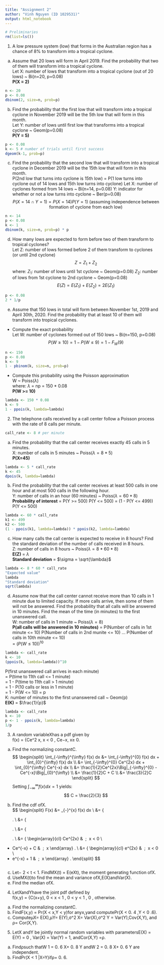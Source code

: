 ```yaml
---
title: "Assignment 2"
author: "Vinh Nguyen (ID 1029531)"
output: html_notebook
---
```



```r
# Preliminaries
rm(list=ls())
```

1. A low pressure system (low) that forms in the Australian region has a chance of 8% to
    transform into a tropical cyclone.  
(a) Assume that 20 lows will form in April 2019. Find the probability that two of
them will transform into a tropical cyclone.  
Let X: number of lows that transform into a tropical cyclone (out of 20 lows) ~ Bi(n=20, p=0.08)  
**P(X = 2)**
```r
n <- 20
p <- 0.08
dbinom(2, size=n, prob=p)
```

(b) Find the probability that the first low that will transform into a tropical cyclone
in November 2019 will be the 5th low that will form in this month.  
Let Y: number of lows until first low that transforms into a tropical cyclone ~ Geom(p=0.08)  
**P(Y = 5)**
```r
p <- 0.08
k <- 5 # number of trials until first success
dgeom(k-1, prob=p)
```

(c) Find the probability that the second low that will transform into a tropical cyclone
in December 2019 will be the 15th low that will form in this month.  
P(2nd low that turns into cyclone is 15th low) = P(1 low turns into cyclone out of 14 lows and 15th low turns into cyclone)
Let X: number of cyclones formed from 14 lows ~ Bi(n=14, p=0.08)
Y: indicator for whether or not a low turns into cyclone ~ Ber(p=0.08)
$$
P(X=14 \cap Y=1) = P(X=14) P(Y=1) \text{ (assuming independence between formation of cyclone from each low)}
$$
```r
n <- 14
p <- 0.08
k <- 1
dbinom(k, size=n, prob=p) * p
```

(d) How many lows are expected to form before two of them transform to tropical
cyclones?  
Let Z: number of lows formed before 2 of them transform to cyclones (or until 2nd cyclone)
$$
Z = Z_1 + Z_2
$$
where:
$Z_1$: number of lows until 1st cyclone ~ Geom(p=0.08)
$Z_2$: number of lows from 1st cyclone to 2nd cyclone ~ Geom(p=0.08)
$$
E(Z) = E(Z_1) + E(Z_2) = 2E(Z_1)
$$
```r
p <- 0.08
2 * 1/p
```

(e) Assume that 150 lows in total will form between November 1st, 2019 and April
30th, 2020. Find the probability that at least 10 of them will transform into
tropical cyclones.  
- Compute the exact probability  
Let W: number of cyclones formed out of 150 lows ~ Bi(n=150, p=0.08)  
$$
P(W \geq 10) = 1 - P(W \leq 9) = 1 - F_W(9)
$$
```r
n <- 150
p <- 0.08
k <- 9
1 - pbinom(k, size=n, prob=p) 
```

- Compute this probability using the Poisson approximation  
W ~ Poiss($\lambda$)  
where: $\lambda$ = np = 150 * 0.08  
**P(W >= 10)**  
```r
lambda <- 150 * 0.08
k <- 9
1 - ppois(k, lambda=lambda)
```

2. The telephone calls received by a call center follow a Poisson process with the rate of
8 calls per minute.  
```r
call_rate <- 8 # per minute
```
(a) Find the probability that the call center receives exactly 45 calls in 5 minutes.  
X: number of calls in 5 minutes ~ Poiss($\lambda = 8*5$)  
**P(X=45)**  
```r
lambda <- 5 * call_rate
k <- 45
dpois(k, lambda=lambda)
```

(b) Find the probability that the call center receives at least 500 calls in one hour
and at most 500 calls in the following hour.  
Y: number of calls in an hour (60 minutes) ~ Poiss($\lambda = 60*8$)  
**Probability of interest** = P(Y >= 500) P(Y <= 500) = (1 - P(Y <= 499)) P(Y <= 500)  
```r
lambda <- 60 * call_rate
k1 <- 499
k2 <- 500
(1 - ppois(k1, lambda=lambda)) * ppois(k2, lambda=lambda)
```

(c) How many calls the call center is expected to receive in 8 hours? Find the standard
deviation of the number of calls received in 8 hours.  
Z: number of calls in 8 hours ~ Poiss($\lambda = 8*60*8$)  
**E(Z)** = $\lambda$  
**Standard deviation** = $\sigma = \sqrt{\lambda}$  
```r
lambda <- 8 * 60 * call_rate
"Expected value"
lambda
"Standard deviation"
sqrt(lambda)
```

(d) Assume now that the call center cannot receive more than 10 calls in 1 minute due
to limited capacity. If more calls arrive, then some of them will not be answered.
Find the probability that all calls will be answered in 10 minutes. Find the mean
of the time (in minutes) to the first unanswered call.  
W: number of calls in 1 minute ~ Poiss($\lambda = 8$)  
**P(all calls will be answered in 10 minutes)** = P(Number of calls in 1st minute <= 10) P(Number of calls in 2nd munite <= 10) ... P(Number of calls in 10th minute <= 10)  
= $\big( P(W \leq 10) \big)^{10}$  
```r
lambda <- call_rate
k <- 10
(ppois(k, lambda=lambda))^10
```
P(first unanswered call arrives in each minute)  
= P(time to 11th call <= 1 minute)  
= 1 - P(time to 11th call > 1 minute)  
= 1 - P(10 calls or less in 1 minute)  
= 1 - P(W <= 10)
= p  
K: number of minutes to the first unanswered call ~ Geom(p)  
**E(K)** = $\frac{1}{p}$  
```r
lambda <- call_rate
k <- 10
p <- 1 - ppois(k, lambda=lambda)
1/p
```

3. A random variableXhas a pdf given by  
f(x) = {Ce^2 x, x < 0 , Ce−x, x≥ 0.  
(a) Find the normalizing constantC.  
$$
\begin{split}
\int_{-\infty}^{\infty} f(x) dx &= \int_{-\infty}^{0} f(x) dx + \int_{0}^{\infty} f(x) dx \\
&= \int_{-\infty}^{0} Ce^{2x} dx + \int_{0}^{\infty} Ce^{-x} dx \\
&= \frac{1}{2}Ce^{2x}\Big|_{-\infty}^{0} - Ce^{-x}\Big|_{0}^{\infty} \\
&= \frac{1}{2}C + C \\
&= \frac{3}{2}C
\end{split}
$$
Setting $\int_{-\infty}^{\infty} f(x) dx = 1$ yields:  
$$
C = \frac{2}{3}
$$

(b) Find the cdf ofX.  
$$
\begin{split}
F(x) &= \int_{-\infty}^{x} f(x) dx \\
&= \left\{ \begin{array}{cl}
\int_{-\infty}^{x} Ce^{2x} dx & \ ; \ x < 0 \\
\int_{-\infty}^{0} Ce^{2x} dx + \int_{0}^{x} Ce^{-x} dx & \ ; \ x \geq 0 \end{array} \right. \\
&= \left\{ \begin{array}{cl}
\frac{1}{2}Ce^{2x}\Big|_{-\infty}^{x} & \ ; \ x < 0 \\
\frac{1}{2}Ce^{2x}\Big|_{-\infty}^{0} - Ce^{-x}\Big|_{0}^{x} & \ ; \ x \geq 0 \end{array} \right. \\
&= \left\{ \begin{array}{cl}
\frac{1}{2}Ce^{2x} & \ ; \ x < 0 \\
\frac{1}{2}C - C(e^{-x} - 1) & \ ; \ x \geq 0 \end{array} \right. \\
&= \left\{ \begin{array}{cl}
\frac{1}{2}Ce^{2x} & \ ; \ x < 0 \\
- Ce^{-x} + \frac{3}{2}C & \ ; \ x \geq 0 \end{array} \right. \\
&= \left\{ \begin{array}{cl}
\frac{1}{3}e^{2x} & \ ; \ x < 0 \\
- \frac{2}{3}e^{-x} + 1 & \ ; \ x \geq 0 \end{array} \right.
\end{split}
$$
```r

```

(c) Let− 2 < t < 1. FindMX(t) = E(eXt), the moment generating function ofX.
(d) UseMX(t)to find the mean and variance ofX,E(X)andVar(X).
(e) Find the median ofX.

4. LetXandYhave the joint pdf defined by  
f(x,y) = {C(x+y), 0 < x < 1 , 0 < y < 1 , 0 , otherwise.
(a) Find the normalizing constantC.
(b) FindF(x,y) = Pr(X < x,Y < y)for anyx,yand computePr(X < 0. 4 ,Y < 0 .6).
(c) ComputeμX= E(X),μY= E(Y),σ^2 X= Var(X),σ^2 Y = Var(Y),Cov(X,Y), and
ρ= Cor(X,Y).

5. LetX andY be jointly normal random variables with parametersE(X) = E(Y) =
    0 , Var(X) = Var(Y) = 1, andCor(X,Y) =ρ.  
(a) Findρsuch thatW 1 = 0. 6 X+ 0. 8 Y andW 2 = 0. 8 X+ 0. 6 Y are independent.
(b) FindPr(X < 1 |X=Y)ifρ= 0. 6.



